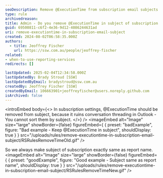 ```yaml
---
seoDescription: Remove @ExecutionTime from subscription email subjects to improve sorting and conversation threading in Outlook.
type: rule
archivedreason:
title: Admin - Do you remove @ExecutionTime in subject of subscription email?
guid: 69500811-c6f2-4e36-9d12-4086244631ad
uri: remove-executiontime-in-subscription-email-subject
created: 2024-08-02T06:58:35.000Z
authors:
  - title: Jeoffrey Fischer
    url: https://ssw.com.au/people/jeoffrey-fischer
related:
- when-to-use-reporting-services
redirects: []

lastUpdated: 2025-02-04T12:34:58.000Z
lastUpdatedBy: Brady Stroud [SSW]
lastUpdatedByEmail: bradystroud@ssw.com.au
createdBy: Jeoffrey Fischer [SSW]
createdByEmail: 106663901+jeoffreyfischer@users.noreply.github.com
isArchived: false
---
```


<introEmbed
  body={<>
In subscription settings, @ExecutionTime should be removed from subject, because it ruins conversation threading in Outlook - You cannot sort them by subject.
  </>}
/>
<imageEmbed
  alt="Image"
  size="large"
  showBorder={false}
  figureEmbed={ {
    preset: "badExample",
    figure: "Bad example - Keep @ExecutionTime in subject",
    shouldDisplay: true
  } }
  src="/uploads/rules/remove-executiontime-in-subscription-email-subject/RSRulesRemoveTimeOld.gif"
/>

So we always make subject of subscription exactly same as report name.
<imageEmbed
  alt="Image"
  size="large"
  showBorder={false}
  figureEmbed={ {
    preset: "goodExample",
    figure: "Good example - Subject same as report name",
    shouldDisplay: true
  } }
  src="/uploads/rules/remove-executiontime-in-subscription-email-subject/RSRulesRemoveTimeNew.gif"
/>
